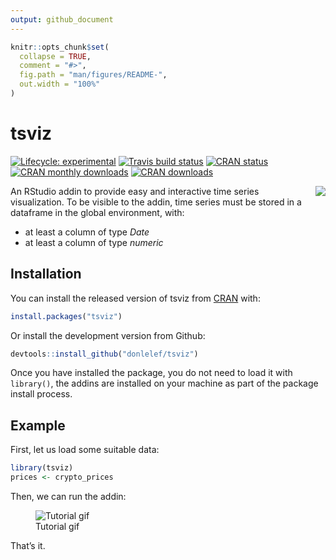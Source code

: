 ```yaml
---
output: github_document
---
```


<!-- README.md is generated from README.Rmd. Please edit that file -->

```r
knitr::opts_chunk$set(
  collapse = TRUE,
  comment = "#>",
  fig.path = "man/figures/README-",
  out.width = "100%"
)
```
# tsviz

<!-- badges: start -->
[![Lifecycle: experimental](https://img.shields.io/badge/lifecycle-experimental-orange.svg)](https://www.tidyverse.org/lifecycle/#experimental)
[![Travis build status](https://travis-ci.org/donlelef/tsviz.svg?branch=master)](https://travis-ci.org/donlelef/tsviz)
[![CRAN status](https://www.r-pkg.org/badges/version/tsviz)](https://CRAN.R-project.org/package=tsviz)
[![CRAN monthly downloads](https://cranlogs.r-pkg.org/badges/tsviz)](https://cran.r-project.org/package=tsviz)
[![CRAN downloads](https://cranlogs.r-pkg.org/badges/grand-total/tsviz)](https://cran.r-project.org/package=tsviz)
<!-- badges: end -->

<img src="man/figures/tsviz.png" align="right"/>

An RStudio addin to provide easy and interactive time series visualization.
To be visible to the addin, time series must be stored in a dataframe in the global environment, with:

- at least a column of type *Date*
- at least a column of type *numeric*

## Installation

You can install the released version of tsviz from [CRAN](https://CRAN.R-project.org) with:

```r
install.packages("tsviz")
```

Or install the development version from Github:

```r
devtools::install_github("donlelef/tsviz")
```

Once you have installed the package, you do not need to load it with `library()`, the addins are installed on your machine as part of the package install process.

## Example

First, let us load some suitable data:

```r
library(tsviz)
prices <- crypto_prices
```

Then, we can run the addin:

![Tutorial gif](man/figures/tsviz.gif)

That's it.
